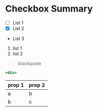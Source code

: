 # Checkbox Summary

- [ ] List 1
- [x] List 2
- List 3

1. list 1
2. list 2

> blockquote

```jsx
<div>
```

| prop 1 | prop 2 |
| ------ | ------ |
| a      | b      |
| b      | c      |
